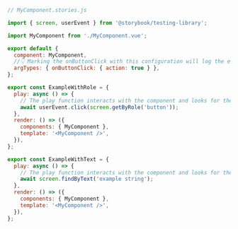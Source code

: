 ```js
// MyComponent.stories.js

import { screen, userEvent } from '@storybook/testing-library';

import MyComponent from './MyComponent.vue';

export default {
  component: MyComponent,
  //👇 Marking the onButtonClick with this configuration will log the event in the Actions panel
  argTypes: { onButtonClick: { action: true } },
};

export const ExampleWithRole = {
  play: async () => {
    // The play function interacts with the component and looks for the button.
    await userEvent.click(screen.getByRole('button'));
  },
  render: () => ({
    components: { MyComponent },
    template: '<MyComponent />',
  }),
};

export const ExampleWithText = {
  play: async () => {
    // The play function interacts with the component and looks for the text
    await screen.findByText('example string');
  },
  render: () => ({
    components: { MyComponent },
    template: '<MyComponent />',
  }),
};
```